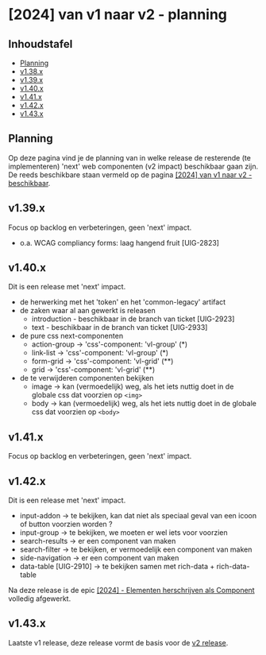 
<Meta title="Planning/[2024] van v1 naar v2 - planning" />

# [2024] van v1 naar v2 - planning

## Inhoudstafel

- [Planning](#planning)
- [v1.38.x](#v138x)
- [v1.39.x](#v139x)
- [v1.40.x](#v140x)
- [v1.41.x](#v141x)
- [v1.42.x](#v142x)
- [v1.43.x](#v143x)


## Planning

Op deze pagina vind je de planning van in welke release de resterende (te implementeren) 'next' web componenten
(v2 impact) beschikbaar gaan zijn. De reeds beschikbare staan vermeld op de pagina
[[2024] van v1 naar v2 - beschikbaar](/docs/planning-2024-van-v1-naar-v2-beschikbaar--documentatie).


## v1.39.x

Focus op backlog en verbeteringen, geen 'next' impact.

- o.a. WCAG compliancy forms: laag hangend fruit [UIG-2823]


## v1.40.x

Dit is een release met 'next' impact.

- de herwerking met het 'token' en het 'common-legacy' artifact
- de zaken waar al aan gewerkt is releasen
  * introduction - beschikbaar in de branch van ticket [UIG-2923]
  * text - beschikbaar in de branch van ticket [UIG-2933]
- de pure css next-componenten
  * action-group -> 'css'-component: 'vl-group' (*)
  * link-list -> 'css'-component: 'vl-group' (*)
  * form-grid -> 'css'-component: 'vl-grid' (**)
  * grid -> 'css'-component: 'vl-grid' (**)
- de te verwijderen componenten bekijken
  * image -> kan (vermoedelijk) weg, als het iets nuttig doet in de globale css dat voorzien op `<img>`
  * body -> kan (vermoedelijk) weg, als het iets nuttig doet in de globale css dat voorzien op `<body>`


## v1.41.x

Focus op backlog en verbeteringen, geen 'next' impact.


## v1.42.x

Dit is een release met 'next' impact.

- input-addon -> te bekijken, kan dat niet als speciaal geval van een icoon of button voorzien worden ?
- input-group -> te bekijken, we moeten er wel iets voor voorzien
- search-results -> er een component van maken
- search-filter -> te bekijken, er vermoedelijk een component van maken
- side-navigation -> er een component van maken
- data-table [UIG-2910] -> te bekijken samen met rich-data + rich-data-table

Na deze release is de epic
[[2024] - Elementen herschrijven als Component](https://www.milieuinfo.be/jira/browse/UIG-2906) volledig afgewerkt.


## v1.43.x

Laatste v1 release, deze release vormt de basis voor de
[v2 release](/docs/planning-aanpak-v2-2024-v3-2025--documentatie#v2-release).


